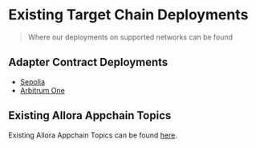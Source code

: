 # Existing Target Chain Deployments

> Where our deployments on supported networks can be found

## Adapter Contract Deployments

- [Sepolia](https://sepolia.etherscan.io/address/0xBEd9F9B7509288fCfe4d49F761C625C832e6264A#readContract)
- [Arbitrum One](https://arbiscan.io/address/0x9E1B21E18b44051327C78A00987a98b3bFF5149e#readContract)

## Existing Allora Appchain Topics

Existing Allora Appchain Topics can be found [here](./existing-topics).
